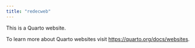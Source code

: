 ```yaml
---
title: "redecweb"
---
```


This is a Quarto website.

To learn more about Quarto websites visit <https://quarto.org/docs/websites>.

